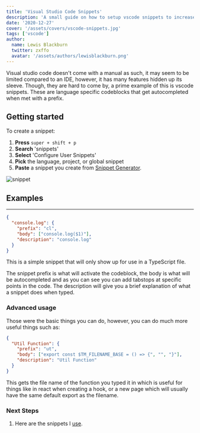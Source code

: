 ```yaml
---
title: 'Visual Studio Code Snippets'
description: 'A small guide on how to setup vscode snippets to increase your development speed!'
date: '2020-12-27'
cover: '/assets/covers/vscode-snippets.jpg'
tags: ['vscode']
author:
  name: Lewis Blackburn
  twitter: zxffo
  avatar: '/assets/authors/lewisblackburn.png'
---
```


Visual studio code doesn't come with a manual as such, it may seem to be limited compared to an IDE, however, it has many features hidden up its sleeve. Though, they are hard to come by, a prime example of this is vscode snippets. These are language specific codeblocks that get autocompleted when met with a prefix.

## Getting started

To create a snippet:

1. **Press** `super + shift + p`
2. **Search** 'snippets'
3. **Select** 'Configure User Snippets'
4. **Pick** the language, project, or global snippet
5. **Paste** a snippet you create from [Snippet Generator](https://snippet-generator.app/).

![snippet](/assets/posts/snippet.gif)

## Examples

---

```json:typescript.json
{
  "console.log": {
    "prefix": "cl",
    "body": ["console.log($1)"],
    "description": "console.log"
  }
}
```

This is a simple snippet that will only show up for use in a TypeScript file.

The snippet prefix is what will activate the codeblock, the body is what will be autocompleted and as you can see you can add tabstops at specific points in the code. The description will give you a brief explanation of what a snippet does when typed.

### Advanced usage

Those were the basic things you can do, however, you can do much more useful things such as:

```json
{
  "Util Function": {
    "prefix": "ut",
    "body": ["export const $TM_FILENAME_BASE = () => {", "", "}"],
    "description": "Util Function"
  }
}
```

This gets the file name of the function you typed it in which is useful for things like in react when creating a hook, or a new page which will usually have the same default export as the filename.

### Next Steps

1. Here are the snippets I [use](https://github.com/yarnlock/dotfiles/tree/master/vscode/snippets).
